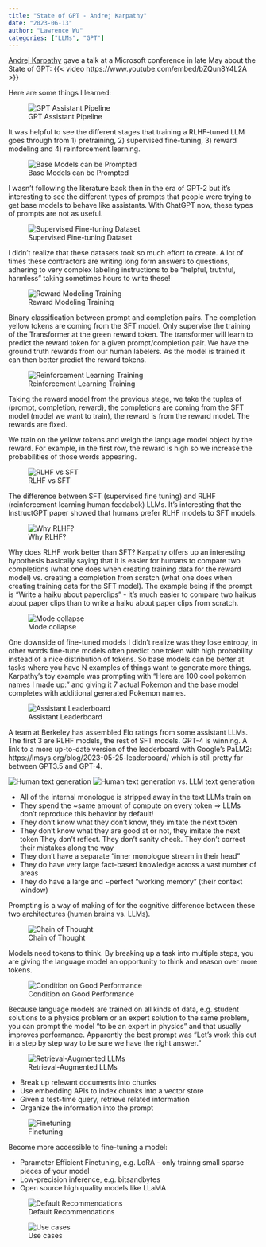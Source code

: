 ```yaml
---
title: "State of GPT - Andrej Karpathy"
date: "2023-06-13"
author: "Lawrence Wu"
categories: ["LLMs", "GPT"]
---
```


[Andrej Karpathy](https://twitter.com/karpathy) gave a talk at a Microsoft conference in late May about the State of GPT: {{< video https://www.youtube.com/embed/bZQun8Y4L2A >}}

Here are some things I learned:

![GPT Assistant Pipeline](./gpt_assistant_pipeline.png)

It was helpful to see the different stages that training a RLHF-tuned LLM goes through from 1) pretraining, 2) supervised fine-tuning, 3) reward modeling and 4) reinforcement learning. 

![Base Models can be Prompted](./base_models_prompted.png)

I wasn't following the literature back then in the era of GPT-2 but it's interesting to see the different types of prompts that people were trying to get base models to behave like assistants. With ChatGPT now, these types of prompts are not as useful.

![Supervised Fine-tuning Dataset](./sft_dataset.png)

I didn't realize that these datasets took so much effort to create. A lot of times these contractors are writing long form answers to questions, adhering to very complex labeling instructions to be "helpful, truthful, harmless" taking sometimes hours to write these!

![Reward Modeling Training](./rm_training.png)

Binary classification between prompt and completion pairs. The completion yellow tokens are coming from the SFT model. Only supervise the training of the Transformer at the green reward token. The transformer will learn to predict the reward token for a given prompt/completion pair. We have the ground truth rewards from our human labelers. As the model is trained it can then better predict the reward tokens.

![Reinforcement Learning Training](./rl_training.png)

Taking the reward model from the previous stage, we take the tuples of (prompt, completion, reward), the completions are coming from the SFT model (model we want to train), the reward is from the reward model. The rewards are fixed.

We train on the yellow tokens and weigh the language model object by the reward. For example, in the first row, the reward is high so we increase the probabilities of those words appearing.

![RLHF vs SFT](./ppo_vs_sft.png)

The difference between SFT (supervised fine tuning) and RLHF (reinforcement learning human feedabck) LLMs. It's interesting that the InstructGPT paper showed that humans prefer RLHF models to SFT models.

![Why RLHF?](./why_rlhf.png)

Why does RLHF work better than SFT? Karpathy offers up an interesting hypothesis basically saying that it is easier for humans to compare two completions (what one does when creating training data for the reward model) vs. creating a completion from scratch (what one does when creating training data for the SFT model). The example being if the prompt is "Write a haiku about paperclips" - it's much easier to compare two haikus about paper clips than to write a haiku about paper clips from scratch.

![Mode collapse](./mode_collapse.png)

One downside of fine-tuned models I didn't realize was they lose entropy, in other words fine-tune models often predict one token with high probability instead of a nice distribution of tokens. So base models can be better at tasks where you have N examples of things want to generate more things. Karpathy's toy example was prompting with "Here are 100 cool pokemon names I made up: " and giving it 7 actual Pokemon and the base model completes with additional generated Pokemon names.

![Assistant Leaderboard](./assistant_leaderboard.png)

A team at Berkeley has assembled Elo ratings from some assistant LLMs. The first 3 are RLHF models, the rest of SFT models. GPT-4 is winning. A link to a more up-to-date version of the leaderboard with Google's PaLM2: https://lmsys.org/blog/2023-05-25-leaderboard/ which is still pretty far between GPT3.5 and GPT-4.

![Human text generation](./human_vs_llm1.png)
![Human text generation vs. LLM text generation](./human_vs_llm2.png)

- All of the internal monologue is stripped away in the text LLMs train on
- They spend the ~same amount of compute on every token => LLMs don't reproduce this behavior by default!
- They don't know what they don't know, they imitate the next token
- They don't know what they are good at or not, they imitate the next token They don't reflect. They don't sanity check. They don't correct their mistakes along the way
- They don't have a separate "inner monologue stream in their head"
- They do have very large fact-based knowledge across a vast number of areas
- They do have a large and ~perfect "working memory" (their context window)

Prompting is a way of making of for the cognitive difference between these two architectures (human brains vs. LLMs).

![Chain of Thought](./chain_of_thought.png)

Models need tokens to think. By breaking up a task into multiple steps, you are giving the language model an opportunity to think and reason over more tokens.

![Condition on Good Performance](./condition_on_good_performance.png)

Because language models are trained on all kinds of data, e.g. student solutions to a physics problem or an expert solution to the same problem, you can prompt the model "to be an expert in physics" and that usually improves performance. Apparently the best prompt was "Let's work this out in a step by step way to be sure we have the right answer."

![Retrieval-Augmented LLMs](./retrieval_augmented_llms.png)

- Break up relevant documents into chunks
- Use embedding APIs to index chunks into a vector store
- Given a test-time query, retrieve related information
- Organize the information into the prompt

![Finetuning](./finetuning.png)

Become more accessible to fine-tuning a model:

- Parameter Efficient Finetuning, e.g. LoRA - only trainng small sparse pieces of your model
- Low-precision inference, e.g. bitsandbytes
- Open source high quality models like LLaMA

![Default Recommendations](./default_recommendations.png)

![Use cases](./use_cases.png)
